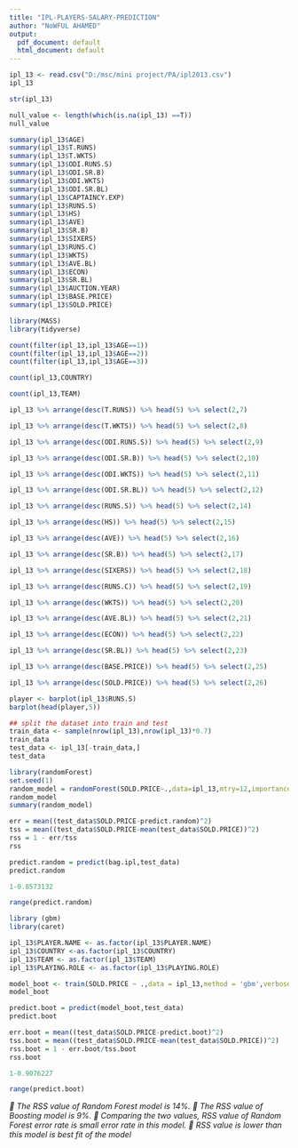 ---
title: "IPL-PLAYERS-SALARY-PREDICTION"
author: "NoWFUL AHAMED"
output:
  pdf_document: default
  html_document: default
---



```{r}
ipl_13 <- read.csv("D:/msc/mini project/PA/ipl2013.csv")
ipl_13
```

```{r}
str(ipl_13)
```

```{r}
null_value <- length(which(is.na(ipl_13) ==T))
null_value 
```

```{r}
summary(ipl_13$AGE)
summary(ipl_13$T.RUNS)
summary(ipl_13$T.WKTS)
summary(ipl_13$ODI.RUNS.S)
summary(ipl_13$ODI.SR.B)
summary(ipl_13$ODI.WKTS)
summary(ipl_13$ODI.SR.BL)
summary(ipl_13$CAPTAINCY.EXP)
summary(ipl_13$RUNS.S)
summary(ipl_13$HS)
summary(ipl_13$AVE)
summary(ipl_13$SR.B)
summary(ipl_13$SIXERS)
summary(ipl_13$RUNS.C)
summary(ipl_13$WKTS)
summary(ipl_13$AVE.BL)
summary(ipl_13$ECON)
summary(ipl_13$SR.BL)
summary(ipl_13$AUCTION.YEAR)
summary(ipl_13$BASE.PRICE)
summary(ipl_13$SOLD.PRICE)


```

```{r}
library(MASS)
library(tidyverse)
```


```{r}
count(filter(ipl_13,ipl_13$AGE==1))
count(filter(ipl_13,ipl_13$AGE==2))
count(filter(ipl_13,ipl_13$AGE==3))
```

```{r}
count(ipl_13,COUNTRY)
```

```{r}
count(ipl_13,TEAM)
```


```{r}
ipl_13 %>% arrange(desc(T.RUNS)) %>% head(5) %>% select(2,7)
```

```{r}
ipl_13 %>% arrange(desc(T.WKTS)) %>% head(5) %>% select(2,8)
```

```{r}
ipl_13 %>% arrange(desc(ODI.RUNS.S)) %>% head(5) %>% select(2,9)
```

```{r}
ipl_13 %>% arrange(desc(ODI.SR.B)) %>% head(5) %>% select(2,10)
```

```{r}
ipl_13 %>% arrange(desc(ODI.WKTS)) %>% head(5) %>% select(2,11)
```

```{r}
ipl_13 %>% arrange(desc(ODI.SR.BL)) %>% head(5) %>% select(2,12)
```

```{r}
ipl_13 %>% arrange(desc(RUNS.S)) %>% head(5) %>% select(2,14)
```


```{r}
ipl_13 %>% arrange(desc(HS)) %>% head(5) %>% select(2,15)
```

```{r}
ipl_13 %>% arrange(desc(AVE)) %>% head(5) %>% select(2,16)
```

```{r}
ipl_13 %>% arrange(desc(SR.B)) %>% head(5) %>% select(2,17)
```


```{r}
ipl_13 %>% arrange(desc(SIXERS)) %>% head(5) %>% select(2,18)
```

```{r}
ipl_13 %>% arrange(desc(RUNS.C)) %>% head(5) %>% select(2,19)
```

```{r}
ipl_13 %>% arrange(desc(WKTS)) %>% head(5) %>% select(2,20)
```

```{r}
ipl_13 %>% arrange(desc(AVE.BL)) %>% head(5) %>% select(2,21)
```

```{r}
ipl_13 %>% arrange(desc(ECON)) %>% head(5) %>% select(2,22)
```

```{r}
ipl_13 %>% arrange(desc(SR.BL)) %>% head(5) %>% select(2,23)
```

```{r}
ipl_13 %>% arrange(desc(BASE.PRICE)) %>% head(5) %>% select(2,25)
```

```{r}
ipl_13 %>% arrange(desc(SOLD.PRICE)) %>% head(5) %>% select(2,26)
```


```{r}
player <- barplot(ipl_13$RUNS.S)
barplot(head(player,5))
```


```{r}
## split the dataset into train and test
train_data <- sample(nrow(ipl_13),nrow(ipl_13)*0.7)
train_data
test_data <- ipl_13[-train_data,]
test_data

```





```{r}
library(randomForest)
set.seed(1)
random_model = randomForest(SOLD.PRICE~.,data=ipl_13,mtry=12,importance = TRUE )
random_model
summary(random_model)
```

```{r}
err = mean((test_data$SOLD.PRICE-predict.random)^2)
tss = mean((test_data$SOLD.PRICE-mean(test_data$SOLD.PRICE))^2)
rss = 1 - err/tss
rss
```


```{r}
predict.random = predict(bag.ipl,test_data)
predict.random

```


```{r}
1-0.8573132
```



```{r}
range(predict.random)
```



```{r,message=FALSE,warning=FALSE}
library (gbm)
library(caret)

ipl_13$PLAYER.NAME <- as.factor(ipl_13$PLAYER.NAME)
ipl_13$COUNTRY <-as.factor(ipl_13$COUNTRY)
ipl_13$TEAM <- as.factor(ipl_13$TEAM)
ipl_13$PLAYING.ROLE <- as.factor(ipl_13$PLAYING.ROLE)

model_boot <- train(SOLD.PRICE ~ .,data = ipl_13,method = 'gbm',verbose = FALSE)
model_boot
```




```{r}
predict.boot = predict(model_boot,test_data)
predict.boot
```



```{r}
err.boot = mean((test_data$SOLD.PRICE-predict.boot)^2)
tss.boot = mean((test_data$SOLD.PRICE-mean(test_data$SOLD.PRICE))^2)
rss.boot = 1 - err.boot/tss.boot
rss.boot
```

```{r}
1-0.9076227
```


```{r}
range(predict.boot)
```




* The RSS value of Random Forest model is 14%.*
* The RSS value of Boosting model is 9%.*
* Comparing the two values, RSS value of Random Forest error rate is small error rate in this model.*
* RSS value is lower than this model is best fit of the model*




















